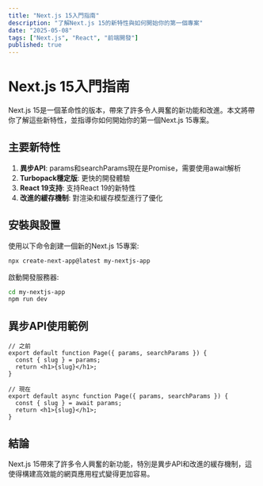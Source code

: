 ```yaml
---
title: "Next.js 15入門指南"
description: "了解Next.js 15的新特性與如何開始你的第一個專案"
date: "2025-05-08"
tags: ["Next.js", "React", "前端開發"]
published: true
---
```


# Next.js 15入門指南

Next.js 15是一個革命性的版本，帶來了許多令人興奮的新功能和改進。本文將帶你了解這些新特性，並指導你如何開始你的第一個Next.js 15專案。

## 主要新特性

1. **異步API**: params和searchParams現在是Promise，需要使用await解析
2. **Turbopack穩定版**: 更快的開發體驗
3. **React 19支持**: 支持React 19的新特性
4. **改進的緩存機制**: 對渲染和緩存模型進行了優化

## 安裝與設置

使用以下命令創建一個新的Next.js 15專案:

```bash
npx create-next-app@latest my-nextjs-app
```

啟動開發服務器:

```bash
cd my-nextjs-app
npm run dev
```

## 異步API使用範例

```tsx
// 之前
export default function Page({ params, searchParams }) {
  const { slug } = params;
  return <h1>{slug}</h1>;
}

// 現在
export default async function Page({ params, searchParams }) {
  const { slug } = await params;
  return <h1>{slug}</h1>;
}
```

## 結論

Next.js 15帶來了許多令人興奮的新功能，特別是異步API和改進的緩存機制，這使得構建高效能的網頁應用程式變得更加容易。